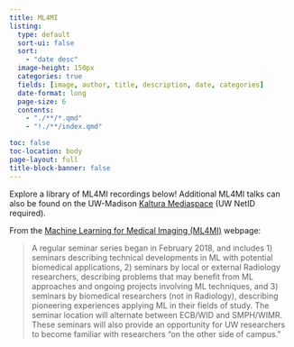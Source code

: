 ```yaml
---
title: ML4MI
listing:
  type: default
  sort-ui: false
  sort:
    - "date desc"
  image-height: 150px
  categories: true
  fields: [image, author, title, description, date, categories]
  date-format: long
  page-size: 6
  contents:
    - "./**/*.qmd"
    - "!./**/index.qmd"

toc: false
toc-location: body
page-layout: full
title-block-banner: false
---
```

Explore a library of ML4MI recordings below! Additional ML4MI talks can also be found on the UW-Madison [Kaltura Mediaspace](https://mediaspace.wisc.edu/channel/Machine%2BLearning%2Bfor%2BMedical%2BImaging%2B%2528ML4MI%2529%2BSeminar%2BSeries/355339002) (UW NetID required).

From the [Machine Learning for Medical Imaging (ML4MI)](https://ml4mi.wisc.edu/learning-opportunities/) webpage:

> A regular seminar series began in February 2018, and includes 1) seminars describing technical developments in ML with potential biomedical applications, 2) seminars by local or external Radiology researchers, describing problems that may benefit from ML approaches and ongoing projects involving ML techniques, and 3) seminars by biomedical researchers (not in Radiology), describing pioneering experiences applying ML in their fields of study. The seminar location will alternate between ECB/WID and SMPH/WIMR. These seminars will also provide an opportunity for UW researchers to become familiar with researchers “on the other side of campus.” 
